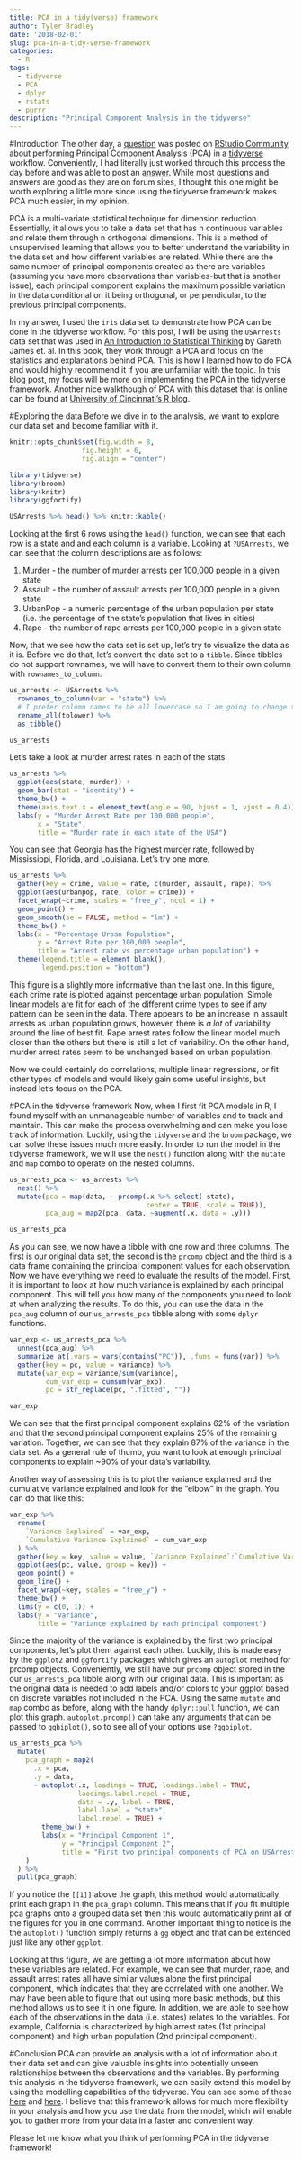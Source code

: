 ```yaml
---
title: PCA in a tidy(verse) framework
author: Tyler Bradley
date: '2018-02-01'
slug: pca-in-a-tidy-verse-framework
categories:
  - R
tags:
  - tidyverse
  - PCA
  - dplyr
  - rstats
  - purrr
description: "Principal Component Analysis in the tidyverse"
---
```


#Introduction
The other day, a [question](https://community.rstudio.com/t/tidyverse-solutions-for-factor-analysis-principal-component-analysis/4504) was posted on [RStudio Community](https://community.rstudio.com/) about performing Principal Component Analysis (PCA) in a [tidyverse](https://www.tidyverse.org/) workflow. Conveniently, I had literally just worked through this process the day before and was able to post an [answer](https://community.rstudio.com/t/tidyverse-solutions-for-factor-analysis-principal-component-analysis/4504/2). While most questions and answers are good as they are on forum sites, I thought this one might be worth exploring a little more since using the tidyverse framework makes PCA much easier, in my opinion. 

PCA is a multi-variate statistical technique for dimension reduction. Essentially, it allows you to take a data set that has n continuous variables and relate them through n orthogonal dimensions. This is a method of unsupervised learning that allows you to better understand the variability in the data set and how different variables are related. While there are the same number of principal components created as there are variables (assuming you have more observations than variables-but that is another issue), each principal component explains the maximum possible variation in the data conditional on it being orthogonal, or perpendicular, to the previous principal components.  

In my answer, I used the `iris` data set to demonstrate how PCA can be done in the tidyverse workflow. For this post, I will be using the `USArrests` data set that was used in [An Introduction to Statistical Thinking](http://www-bcf.usc.edu/~gareth/ISL/index.html) by Gareth James et. al. In this book, they work through a PCA and focus on the statistics and explanations behind PCA. This is how I learned how to do PCA and would highly recommend it if you are unfamiliar with the topic. In this blog post, my focus will be more on implementing the PCA in the tidyverse framework. Another nice walkthough of PCA with this dataset that is online can be found at [University of Cincinnati's R blog](http://uc-r.github.io/pca).

#Exploring the data
Before we dive in to the analysis, we want to explore our data set and become familiar with it. 

```r
knitr::opts_chunk$set(fig.width = 8, 
                  fig.height = 6,
                  fig.align = "center")

```

```r
library(tidyverse)
library(broom)
library(knitr)
library(ggfortify)
```

```r
USArrests %>% head() %>% knitr::kable()
```

Looking at the first 6 rows using the `head()` function, we can see that each row is a state and and each column is a variable. Looking at `?USArrests`, we can see that the column descriptions are as follows:

1. Murder - the number of murder arrests per 100,000 people in a given state 
2. Assault - the number of assault arrests per 100,000 people in a given state
3. UrbanPop - a numeric percentage of the urban population per state (i.e. the percentage of the state's population that lives in cities)
4. Rape - the number of rape arrests per 100,000 people in a given state


Now, that we see how the data set is set up, let's try to visualize the data as it is. Before we do that, let's convert the data set to a `tibble`. Since tibbles do not support rownames, we will have to convert them to their own column with `rownames_to_column`.

```r
us_arrests <- USArrests %>% 
  rownames_to_column(var = "state") %>% 
  # I prefer column names to be all lowercase so I am going to change them here
  rename_all(tolower) %>% 
  as_tibble()

us_arrests
```


Let's take a look at murder arrest rates in each of the stats.

```r
us_arrests %>% 
  ggplot(aes(state, murder)) + 
  geom_bar(stat = "identity") +
  theme_bw() +
  theme(axis.text.x = element_text(angle = 90, hjust = 1, vjust = 0.4)) +
  labs(y = "Murder Arrest Rate per 100,000 people",
       x = "State",
       title = "Murder rate in each state of the USA")

```

You can see that Georgia has the highest murder rate, followed by Mississippi, Florida, and Louisiana. Let's try one more.

```r
us_arrests %>% 
  gather(key = crime, value = rate, c(murder, assault, rape)) %>% 
  ggplot(aes(urbanpop, rate, color = crime)) + 
  facet_wrap(~crime, scales = "free_y", ncol = 1) +
  geom_point() + 
  geom_smooth(se = FALSE, method = "lm") +
  theme_bw() + 
  labs(x = "Percentage Urban Population",
       y = "Arrest Rate per 100,000 people",
       title = "Arrest rate vs percentage urban population") +
  theme(legend.title = element_blank(),
        legend.position = "bottom")
```

This figure is a slightly more informative than the last one. In this figure, each crime rate is plotted against percentage urban population. Simple linear models are fit for each of the different crime types to see if any pattern can be seen in the data. There appears to be an increase in assault arrests as urban population grows, however, there is *a lot* of variability around the line of best fit. Rape arrest rates follow the linear model much closer than the others but there is still a lot of variability. On the other hand, murder arrest rates seem to be unchanged based on urban population. 

Now we could certainly do correlations, multiple linear regressions, or fit other types of models and would likely gain some useful insights, but instead let's focus on the PCA.

#PCA in the tidyverse framework
Now, when I first fit PCA models in R, I found myself with an unmanageable number of variables and to track and maintain. This can make the process overwhelming and can make you lose track of information. Luckily, using the `tidyverse` and the `broom` package, we can solve these issues much more easily. In order to run the model in the tidyverse framework, we will use the `nest()` function along with the `mutate` and `map` combo to operate on the nested columns. 

```r
us_arrests_pca <- us_arrests %>% 
  nest() %>% 
  mutate(pca = map(data, ~ prcomp(.x %>% select(-state), 
                                  center = TRUE, scale = TRUE)),
         pca_aug = map2(pca, data, ~augment(.x, data = .y)))

us_arrests_pca
```

As you can see, we now have a tibble with one row and three columns. The first is our original data set, the second is the `prcomp` object and the third is a data frame containing the principal component values for each observation. Now we have everything we need to evaluate the results of the model. First, it is important to look at how much variance is explained by each principal component. This will tell you how many of the components you need to look at when analyzing the results. To do this, you can use the data in the `pca_aug` column of our `us_arrests_pca` tibble along with some `dplyr` functions. 

```r
var_exp <- us_arrests_pca %>% 
  unnest(pca_aug) %>% 
  summarize_at(.vars = vars(contains("PC")), .funs = funs(var)) %>% 
  gather(key = pc, value = variance) %>% 
  mutate(var_exp = variance/sum(variance),
         cum_var_exp = cumsum(var_exp),
         pc = str_replace(pc, ".fitted", ""))

var_exp
```

We can see that the first principal component explains 62% of the variation and that the second principal component explains 25% of the remaining variation. Together, we can see that they explain 87% of the variance in the data set. As a general rule of thumb, you want to look at enough principal components to explain ~90% of your data's variability. 

Another way of assessing this is to plot the variance explained and the cumulative variance explained and look for the "elbow" in the graph. You can do that like this:

```r
var_exp %>% 
  rename(
    `Variance Explained` = var_exp,
    `Cumulative Variance Explained` = cum_var_exp
  ) %>% 
  gather(key = key, value = value, `Variance Explained`:`Cumulative Variance Explained`) %>% 
  ggplot(aes(pc, value, group = key)) + 
  geom_point() + 
  geom_line() + 
  facet_wrap(~key, scales = "free_y") +
  theme_bw() +
  lims(y = c(0, 1)) +
  labs(y = "Variance",
       title = "Variance explained by each principal component")
```

Since the majority of the variance is explained by the first two principal components, let's plot them against each other. Luckily, this is made easy by the `ggplot2` and `ggfortify` packages which gives an `autoplot` method for prcomp objects. Conveniently, we still have our `prcomp` object stored in the our `us_arrests_pca` tibble along with our original data. This is important as the original data is needed to add labels and/or colors to your ggplot based on discrete variables not included in the PCA. Using the same `mutate` and `map` combo as before, along with the handy `dplyr::pull` function, we can plot this graph. `autoplot.prcomp()` can take any arguments that can be passed to `ggbiplot()`, so to see all of your options use `?ggbiplot`. 

```r
us_arrests_pca %>%
  mutate(
    pca_graph = map2(
      .x = pca,
      .y = data,
      ~ autoplot(.x, loadings = TRUE, loadings.label = TRUE,
                 laodings.label.repel = TRUE,
                 data = .y, label = TRUE,
                 label.label = "state",
                 label.repel = TRUE) +
        theme_bw() +
        labs(x = "Principal Component 1",
             y = "Principal Component 2",
             title = "First two principal components of PCA on USArrests dataset")
    )
  ) %>%
  pull(pca_graph)

```

If you notice the `[[1]]` above the graph, this method would automatically print each graph in the `pca_graph` column. This means that if you fit multiple pca graphs onto a grouped data set then this would automatically print all of the figures for you in one command. Another important thing to notice is the the `autoplot()` function simply returns a `gg` object and that can be extended just like any other `ggplot`. 

Looking at this figure, we are getting a lot more information about how these variables are related. For example, we can see that murder, rape, and assault arrest rates all have similar values alone the first principal component, which indicates that they are correlated with one another. We may have been able to figure that out using more basic methods, but this method allows us to see it in one figure. In addition, we are able to see how each of the observations in the data (i.e. states) relates to the variables. For example, California is characterized by high arrest rates (1st principal component) and high urban population (2nd principal component). 

#Conclusion
PCA can provide an analysis with a lot of information about their data set and can give valuable insights into potentially unseen relationships between the observations and the variables. By performing this analysis in the tidyverse framework, we can easily extend this model by using the modelling capabilities of the tidyverse. You can see some of these [here](http://r4ds.had.co.nz/many-models.html) and [here](http://www.business-science.io/code-tools/2017/10/24/demo_week_timetk.html). I believe that this framework allows for much more flexibility in your analysis and how you use the data from the model, which will enable you to gather more from your data in a faster and convenient way. 

Please let me know what you think of performing PCA in the tidyverse framework!